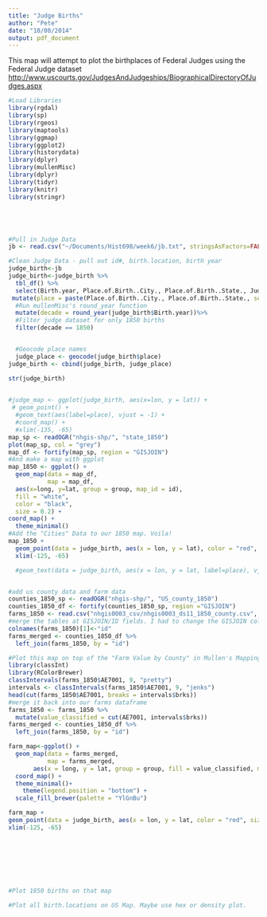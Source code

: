 ```yaml
---
title: "Judge Births"
author: "Pete"
date: "10/08/2014"
output: pdf_document
---
```


This map will attempt to plot the birthplaces of Federal Judges using the Federal Judge dataset <http://www.uscourts.gov/JudgesAndJudgeships/BiographicalDirectoryOfJudges.aspx>

```r
#Load Libraries
library(rgdal)
library(sp)
library(rgeos)
library(maptools)
library(ggmap)
library(ggplot2)
library(historydata)
library(dplyr)
library(mullenMisc)
library(dplyr)
library(tidyr)
library(knitr)
library(stringr)





#Pull in Judge Data
jb <- read.csv("~/Documents/Hist698/week6/jb.txt", stringsAsFactors=FALSE)

#Clean Judge Data - pull out id#, birth.location, birth year
judge_birth<-jb 
judge_birth<-judge_birth %>% 
  tbl_df() %>%
  select(Birth.year, Place.of.Birth..City., Place.of.Birth..State., Judge.Identification.Number) %>%
 mutate(place = paste(Place.of.Birth..City., Place.of.Birth..State., sep=", ")) %>%
  #Run mullenMisc's round_year function
  mutate(decade = round_year(judge_birth$Birth.year))%>%
  #Filter judge dataset for only 1850 births  
  filter(decade == 1850)


  #Geocode place names
  judge_place <- geocode(judge_birth$place)
judge_birth <- cbind(judge_birth, judge_place)

str(judge_birth)

  
#judge_map <- ggplot(judge_birth, aes(x=lon, y = lat)) +
 # geom_point() + 
  #geom_text(aes(label=place), vjust = -1) + 
  #coord_map() +
  #xlim(-135, -65)
map_sp <- readOGR("nhgis-shp/", "state_1850") 
plot(map_sp, col = "grey")
map_df <- fortify(map_sp, region = "GISJOIN")
#And make a map with ggplot
map_1850 <- ggplot() + 
  geom_map(data = map_df,
           map = map_df, 
  aes(x=long, y=lat, group = group, map_id = id),
  fill = "white",
  color = "black",
  size = 0.2) +
coord_map() +
  theme_minimal()
#Add the "Cities" Data to our 1850 map. Voila!
map_1850 +
  geom_point(data = judge_birth, aes(x = lon, y = lat), color = "red", size = 3) +
  xlim(-125, -65)

  #geom_text(data = judge_birth, aes(x = lon, y = lat, label=place), vjust = -1)


#add us county data and farm data
counties_1850_sp <- readOGR("nhgis-shp/", "US_county_1850")
counties_1850_df <- fortify(counties_1850_sp, region ="GISJOIN")
farms_1850 <- read.csv("nhgis0003_csv/nhgis0003_ds11_1850_county.csv", stringsAsFactors = FALSE)
#merge the tables at GISJOIN/ID fields. I had to change the GISJOIN column to id in "farms_1850" to get them to join correctly
colnames(farms_1850)[1]<-"id"
farms_merged <- counties_1850_df %>% 
  left_join(farms_1850, by = "id")

#Plot this map on top of the "Farm Value by County" in Mullen's Mapping in R
library(classInt)
library(RColorBrewer)
classIntervals(farms_1850$AE7001, 9, "pretty")
intervals <- classIntervals(farms_1850$AE7001, 9, "jenks")
head(cut(farms_1850$AE7001, breaks = intervals$brks))
#merge it back into our farms dataframe
farms_1850 <- farms_1850 %>%
  mutate(value_classified = cut(AE7001, intervals$brks))
farms_merged <- counties_1850_df %>% 
  left_join(farms_1850, by = "id")

farm_map<-ggplot() +
  geom_map(data = farms_merged,
           map = farms_merged,
       aes(x = long, y = lat, group = group, fill = value_classified, map_id = id))+
  coord_map() +
  theme_minimal()+
    theme(legend.position = "bottom") +
  scale_fill_brewer(palette = "YlGnBu")

farm_map +
geom_point(data = judge_birth, aes(x = lon, y = lat, color = "red", size = 3)) +
xlim(-125, -65)








#Plot 1850 births on that map

#Plot all birth.locations on US Map. Maybe use hex or density plot.


```


